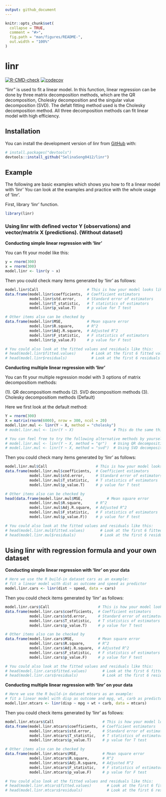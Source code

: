 ```yaml
---
output: github_document
---
```




<!-- README.md is generated from README.Rmd. Please edit that file -->

```r
knitr::opts_chunk$set(
  collapse = TRUE,
  comment = "#>",
  fig.path = "man/figures/README-",
  out.width = "100%"
)
```

# linr

<!-- badges: start -->
[![R-CMD-check](https://github.com/SelinaSong0412/linr/workflows/R-CMD-check/badge.svg)](https://github.com/SelinaSong0412/linr/actions)
[![codecov](https://codecov.io/gh/SelinaSong0412/linr/branch/main/graph/badge.svg?token=K6NRF4WUNZ)](https://codecov.io/gh/SelinaSong0412/linr)
<!-- badges: end -->

"linr" is used to fit a linear model. In this function, linear regression can be done by three matrix decomposition methods, which are the QR decomposition, Cholesky decomposition and the singular value decomposition (SVD). The defalt fitting method used is the Cholesky decomposition method. All three decomposition methods can fit linear model with high efficiency.

## Installation

You can install the development version of linr from [GitHub](https://github.com/) with:

```r
# install.packages("devtools")
devtools::install_github("SelinaSong0412/linr")
```

## Example

The following are basic examples which shows you how to fit a linear model with 'linr' You can look at the examples and practice with the whole usage of 'linr'.

First, library 'linr' function.

```r
library(linr)
```


### Using linr with defined vector Y (observations) and vector/matrix X (predictions). (Without dataset)

**Conducting simple linear regression with 'linr'**

You can fit your model like this:

```r
y = rnorm(300)
x = rnorm(300)
model.linr <- linr(y ~ x)
```

Then you could check many items generated by 'linr' as follows:

```r
model.linr$Call                      # This is how your model looks like
data.frame(model.linr$coefficients,  # Coefficient estimators
           model.linr$std.error,     # Standard error of estimators
           model.linr$T_statistic,   # T statistics of estimators
           model.linr$p_value.T)     # p value for T test 

# Other items also can be checked by 
data.frame(model.linr$MSE,           # Mean square error 
           model.linr$R.square,      # R^2 
           model.linr$Adj.R.square,  # Adjusted R^2 
           model.linr$F_statistic,   # F statistics of estimators
           model.linr$p_value.F)     # p value for F test 

# You could also look at the fitted values and residuals like this:
# head(model.linr$fitted.values)       # Look at the first 6 fitted values
# head(model.linr$residuals)           # Look at the first 6 residuals
```

**Conducting multiple linear regression with 'linr'**

You can fit your multiple regression model with 3 options of matrix decompositiom methods: 

(1). QR decompositiom methods
(2). SVD decompositiom methods
(3). Cholesky decompositiom methods (Default)

Here we first look at the default method:

```r
Y = rnorm(300)
X = matrix(rnorm(6000), nrow = 300, ncol = 20)
model.linr.mul <- linr(Y ~ X, method = "cholesky")
# model.linr.mul <- linr(Y ~ X)                  # This do the same thing

# You can feel free to try the following alternative methods by yourself:
# model.linr.mul <- linr(Y ~ X, method = "qr")   # Using QR decomposition
# model.linr.mul <- linr(Y ~ X, method = "svd")  # Using SVD decomposition
```

Then you could check many items generated by 'linr' as follows:

```r
model.linr.mul$Call                      # This is how your model looks like
data.frame(model.linr.mul$coefficients,  # Coefficient estimators
           model.linr.mul$std.error,     # Standard error of estimators
           model.linr.mul$T_statistic,   # T statistics of estimators
           model.linr.mul$p_value.T)     # p value for T test 

# Other items also can be checked by 
head(data.frame(model.linr.mul$MSE,           # Mean square error 
           model.linr.mul$R.square,      # R^2 
           model.linr.mul$Adj.R.square,  # Adjusted R^2 
           model.linr.mul$F_statistic,   # F statistics of estimators
           model.linr.mul$p_value.F))    # p value for F test 

# You could also look at the fitted values and residuals like this:
# head(model.linr.mul$fitted.values)       # Look at the first 6 fitted values
# head(model.linr.mul$residuals)           # Look at the first 6 residuals
```


## Using linr with regression formula and your own dataset

**Conducting simple linear regression with 'linr' on your data**

```r
# Here we use the R build-in dataset cars as an example:
# fit a linear model with dist as outcome and speed as predictor
model.linr.cars <- linr(dist ~ speed, data = cars) 
```

Then you could check items generated by 'linr' as follows:

```r
model.linr.cars$Call                      # This is how your model looks like
data.frame(model.linr.cars$coefficients,  # Coefficient estimators
           model.linr.cars$std.error,     # Standard error of estimators
           model.linr.cars$T_statistic,   # T statistics of estimators
           model.linr.cars$p_value.T)     # p value for T test 

# Other items also can be checked by 
data.frame(model.linr.cars$MSE,           # Mean square error 
           model.linr.cars$R.square,      # R^2 
           model.linr.cars$Adj.R.square,  # Adjusted R^2 
           model.linr.cars$F_statistic,   # F statistics of estimators
           model.linr.cars$p_value.F)     # p value for F test 

# You could also look at the fitted values and residuals like this:
# head(model.linr.cars$fitted.values)       # Look at the first 6 fitted values
# head(model.linr.cars$residuals)           # Look at the first 6 residuals
```

**Conducting multiple linear regression with 'linr' on your data**

```r
# Here we use the R build-in dataset mtcars as an example:
# fit a linear model with disp as outcome and mpg, wt, carb as predictors
model.linr.mtcars <- linr(disp ~ mpg + wt + carb, data = mtcars)
```

Then you could check items generated by 'linr' as follows:

```r
model.linr.mtcars$Call                      # This is how your model looks like
data.frame(model.linr.mtcars$coefficients,  # Coefficient estimators
           model.linr.mtcars$std.error,     # Standard error of estimators
           model.linr.mtcars$T_statistic,   # T statistics of estimators
           model.linr.mtcars$p_value.T)     # p value for T test 

# Other items also can be checked by 
data.frame(model.linr.mtcars$MSE,           # Mean square error 
           model.linr.mtcars$R.square,      # R^2 
           model.linr.mtcars$Adj.R.square,  # Adjusted R^2 
           model.linr.mtcars$F_statistic,   # F statistics of estimators
           model.linr.mtcars$p_value.F)     # p value for F test 

# You could also look at the fitted values and residuals like this:
# head(model.linr.mtcars$fitted.values)       # Look at the first 6 fitted values
# head(model.linr.mtcars$residuals)           # Look at the first 6 residuals
```





